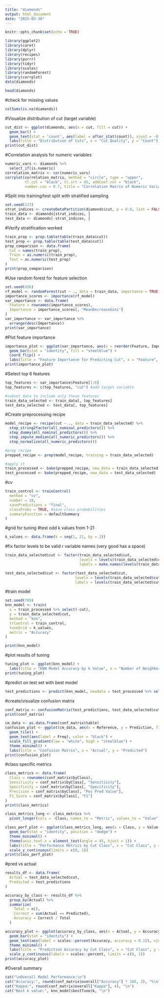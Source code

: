 ```yaml
---
title: "diamonds"
output: html_document
date: "2025-03-30"
---
```


```r
knitr::opts_chunk$set(echo = TRUE)
```

```r
library(ggplot2)
library(caret)
library(dplyr)
library(recipes)
library(purrr)
library(tidyr)
library(scales)
library(randomForest)
library(corrplot)
data(diamonds)
```

```r
head(diamonds)
```
#check for missing values
```r
colSums(is.na(diamonds))
```
#Visualize distribution of cut (target variable)
```r
cut_dist <- ggplot(diamonds, aes(x = cut, fill = cut)) + 
  geom_bar() + 
  geom_text(stat = 'count', aes(label = after_stat(count)), vjust = -0.5) +
  labs(title = "Distribution of Cuts", x = "Cut Quality", y = "Count")
print(cut_dist)
```

#Correlation analysis for numeric variables
```r
numeric_vars <- diamonds %>%
  select_if(is.numeric)
correlation_matrix <- cor(numeric_vars)
corrplot(correlation_matrix, method = "circle", type = "upper",
         tl.col = "black", tl.srt = 45, addCoef.col = "black",
         number.cex = 0.7, title = "Correlation Matrix of Numeric Variables")
```

#Split into training/test split with stratified sampling
```r
set.seed(123)
strat_indices <- createDataPartition(diamonds$cut, p = 0.8, list = FALSE)
train_data <- diamonds[strat_indices, ]
test_data <- diamonds[-strat_indices, ]
```

#Verify stratification worked
```r
train_prop <- prop.table(table(train_data$cut))
test_prop <- prop.table(table(test_data$cut))
prop_comparison <- data.frame(
  Cut = names(train_prop),
  Train = as.numeric(train_prop),
  Test = as.numeric(test_prop)
)
print(prop_comparison)
```

#Use random forest for feature selection
```r
set.seed(456)
rf_model <- randomForest(cut ~ ., data = train_data, importance = TRUE)
importance_scores <- importance(rf_model)
var_importance <- data.frame(
  Feature = rownames(importance_scores),
  Importance = importance_scores[, "MeanDecreaseGini"]
)
var_importance <- var_importance %>%
  arrange(desc(Importance))
print(var_importance)
```

#Plot feature importance 
```r
importance_plot <- ggplot(var_importance, aes(x = reorder(Feature, Importance), y = Importance)) +
  geom_bar(stat = "identity", fill = "steelblue") + 
  coord_flip() + 
  labs(title = "Feature Importance for Predicting Cut", x = "Feature", y = "Importance")
print(importance_plot)
```

#Select top 6 features
```r
top_features <- var_importance$Feature[1:6]
top_features <- c(top_features, "cut") #add target variable

#subset data to include only those features
train_data_selected <- train_data[, top_features]
test_data_selected <- test_data[, top_features]
```

#Create preprocessing recipe 
```r
model_recipe <- recipe(cut ~ ., data = train_data_selected) %>%
  step_string2factor(all_nominal_predictors()) %>%
  step_dummy(all_nominal_predictors()) %>%
  step_impute_median(all_numeric_predictors()) %>%
  step_normalize(all_numeric_predictors())

#prep recipe
prepped_recipe <- prep(model_recipe, training = train_data_selected)

#apply it
train_processed <- bake(prepped_recipe, new_data = train_data_selected)
test_processed <- bake(prepped_recipe, new_data = test_data_selected)

```

#cv 
```r
train_control <- trainControl(
  method = "cv",
  number = 10,
  savePredictions = "final",
  classProbs = TRUE, #save class probabilities
  summaryFunction = defaultSummary
)
```

#grid for tuning
#test odd k values from 1-21
```r
k_values <- data.frame(k = seq(1, 21, by = 2)) 
```

#fix factor levels to be valid r variable names (very good has a space)
```r
train_data_selected$cut <- factor(train_data_selected$cut,
                                  levels = levels(train_data_selected$cut),
                                  labels = make.names(levels(train_data_selected$cut)))

test_data_selected$cut <- factor(test_data_selected$cut,
                                levels = levels(train_data_selected$cut),
                                labels = levels(train_data_selected$cut))
```

#train model
```r
set.seed(789)
knn_model <- train(
  x = train_processed %>% select(-cut),
  y = train_data_selected$cut,
  method = "knn",
  trControl = train_control,
  tuneGrid = k_values,
  metric = "Accuracy"
)

print(knn_model)
```

#plot results of tuning 
```r
tuning_plot <- ggplot(knn_model) +
  labs(title = "KNN Model Accuracy by k Value", x = "Number of Neighbors", y = "Accuracy")
print(tuning_plot)
```

#predict on test set with best model
```r
test_predictions <- predict(knn_model, newdata = test_processed %>% select(-cut))
```

#create/visualize confusion matrix
```r
conf_matrix <- confusionMatrix(test_predictions, test_data_selected$cut)
print(conf_matrix)

cm_data <- as.data.frame(conf_matrix$table)
confusion_plot <- ggplot(cm_data, aes(x = Reference, y = Prediction, fill = Freq)) +
  geom_tile() +
  geom_text(aes(label = Freq), color = "black") +
  scale_fill_gradient(low = "white", high = "steelblue") +
  theme_minimal() +
  labs(title = "Confusion Matrix", x = "Actual", y = "Predicted")
print(confusion_plot)
```

#class specific metrics
```r
class_metrics <- data.frame(
  Class = rownames(conf_matrix$byClass),
  Sensitivity = conf_matrix$byClass[, "Sensitivity"],
  Specificity = conf_matrix$byClass[, "Specificity"],
  Precision = conf_matrix$byClass[, "Pos Pred Value"],
  F1_Score = conf_matrix$byClass[, "F1"]
)
print(class_metrics)

class_metrics_long <- class_metrics %>%
  pivot_longer(cols = -Class, names_to = "Metric", values_to = "Value")

class_perf_plot <- ggplot(class_metrics_long, aes(x = Class, y = Value, fill = Metric)) +
  geom_bar(stat = "identity", position = "dodge") +
  theme_minimal() +
  theme(axis.text.x = element_text(angle = 45, hjust = 1)) +
  labs(title = "Performance Metrics by Cut Class", x = "Cut Class", y = "Value") +
  scale_y_continuous(limits = c(0, 1))
print(class_perf_plot)
```

#pred vs actual
```r
results_df <- data.frame(
  Actual = test_data_selected$cut,
  Predicted = test_predictions
)

accuracy_by_class <- results_df %>%
  group_by(Actual) %>%
  summarize(
    Total = n(),
    Correct = sum(Actual == Predicted),
    Accuracy = Correct / Total
  )

accuracy_plot <- ggplot(accuracy_by_class, aes(x = Actual, y = Accuracy, fill = Actual)) +
  geom_bar(stat = "identity") +
  geom_text(aes(label = scales::percent(Accuracy, accuracy = 0.1)), vjust = -0.5) +
  theme_minimal() +
  labs(title = "Prediction Accuracy by Cut Class", x = "Cut Class", y = "Accuracy") +
  scale_y_continuous(labels = scales::percent, limits = c(0, 1))
print(accuracy_plot)


```

#Overall summary
```r
cat("\nOverall Model Performance:\n")
cat("Accuracy:", round(conf_matrix$overall["Accuracy"] * 100, 2), "%\n")
cat("Kappa:", round(conf_matrix$overall["Kappa"], 4), "\n")
cat("Best k value:", knn_model$bestTune$k, "\n")
```










